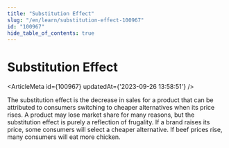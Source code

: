 ```yaml
---
title: "Substitution Effect"
slug: "/en/learn/substitution-effect-100967"
id: "100967"
hide_table_of_contents: true
---
```



# Substitution Effect

<ArticleMeta id={100967} updatedAt={'2023-09-26 13:58:51'} />
<div className='border-solid border-b border-t-0 my-4 border-[var(--ifm-color-gray-300)]' />

The substitution effect is the decrease in sales for a product that can be attributed to consumers switching to cheaper alternatives when its price rises. A product may lose market share for many reasons, but the substitution effect is purely a reflection of frugality. If a brand raises its price, some consumers will select a cheaper alternative. If beef prices rise, many consumers will eat more chicken.
